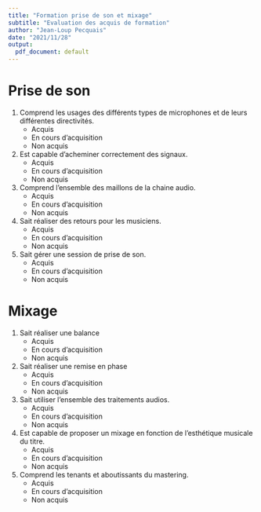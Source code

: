 ```yaml
---
title: "Formation prise de son et mixage"
subtitle: "Evaluation des acquis de formation"
author: "Jean-Loup Pecquais"
date: "2021/11/28"
output:
  pdf_document: default
---
```


# Prise de son

1. Comprend les usages des différents types de microphones et de leurs différentes directivités.
    + Acquis
    + En cours d'acquisition
    + Non acquis
1. Est capable d'acheminer correctement des signaux.
    + Acquis
    + En cours d'acquisition
    + Non acquis
1. Comprend l'ensemble des maillons de la chaine audio.
    + Acquis
    + En cours d'acquisition
    + Non acquis
1. Sait réaliser des retours pour les musiciens.
    + Acquis
    + En cours d'acquisition
    + Non acquis
1. Sait gérer une session de prise de son.
    + Acquis
    + En cours d'acquisition
    + Non acquis

# Mixage

1. Sait réaliser une balance
    + Acquis
    + En cours d'acquisition
    + Non acquis
1. Sait réaliser une remise en phase
    + Acquis
    + En cours d'acquisition
    + Non acquis
1. Sait utiliser l'ensemble des traitements audios.
    + Acquis
    + En cours d'acquisition
    + Non acquis
1. Est capable de proposer un mixage en fonction de l'esthétique musicale du titre.
    + Acquis
    + En cours d'acquisition
    + Non acquis
1. Comprend les tenants et aboutissants du mastering.
    + Acquis
    + En cours d'acquisition
    + Non acquis
